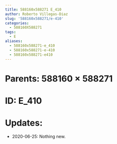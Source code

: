 ```yaml
---
title: 588160x588271 E_410
author: Roberto Villegas-Diaz
slug: '588160x588271/e-410'
categories:
  - 588160X588271
tags:
  - E
aliases:
  - 588160x588271-e_410
  - 588160x588271-e-410
  - 588160x588271-e410
---
```


# **Parents**: 588160 $\times$ 588271
# **ID**: E_410
# **Updates**: 
 - 2020-06-25: Nothing new.
